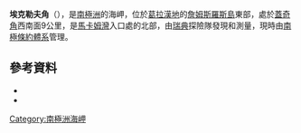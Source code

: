 {{coord|64|14|S|57|12|W|source:GNIS|display=title}}

'''埃克勒夫角'''（{{lang-sv|Ekelöf Point}}），是[[南極洲|南極洲]]的海岬，位於[[葛拉漢地|葛拉漢地]]的[[詹姆斯羅斯島|詹姆斯羅斯島]]東部，處於[[蓋奇角|蓋奇角]]西南面9公里，是[[馬卡姆灣|馬卡姆灣]]入口處的北部，由[[瑞典|瑞典]]探險隊發現和測量，現時由[[南極條約體系|南極條約體系]]管理。

==參考資料==
*{{cite gnis | type = antarid | id = 4384| name = Ekelöf Point | accessdate = 2012-02-27}}
*{{usgs-gazetteer|id=4384|name=Ekelöf Point}}

{{DEFAULTSORT:Ekelöf Point}}
[[Category:南極洲海岬|Category:南極洲海岬]]


{{JamesRossIsland-geo-stub}}